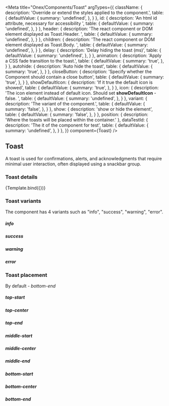 

<Meta
  title="Onex/Components/Toast"
  argTypes={{
    className: {
      description: 'Override or extend the styles applied to the component.',
      table: {
        defaultValue: {
          summary: 'undefined',
        },
      }
    },
    id: {
      description: 'An html id attribute, necessary for accessibility ',
      table: {
        defaultValue: {
          summary: 'undefined',
        },
      }
    },
    header: {
      description: 'The react component or DOM element displayed as Toast.Header. ',
      table: {
        defaultValue: {
          summary: 'undefined',
        },
      }
    },
    children: {
      description: 'The react component or DOM element displayed as Toast.Body. ',
      table: {
        defaultValue: {
          summary: 'undefined',
        },
      }
    },
    delay: {
      description: 'Delay hiding the toast (ms)',
      table: {
        defaultValue: {
          summary: 'undefined',
        },
      }
    },
    animation: {
      description: 'Apply a CSS fade transition to the toast.',
      table: {
        defaultValue: {
          summary: 'true',
        },
      }
    },
    autohide: {
      description: 'Auto hide the toast',
      table: {
        defaultValue: {
          summary: 'true',
        },
      }
    },
    closeButton: {
      description: 'Specify whether the Component should contain a close button',
      table: {
        defaultValue: {
          summary: 'true',
        },
      }
    },
    showDefaultIcon: {
      description: 'If it true the default icon is showed',
      table: {
        defaultValue: {
          summary: 'true',
        },
      }
    },
    icon: {
      description: 'The icon element instead of default icon. Should set <b>showDefaultIcon</b> - false. ',
      table: {
        defaultValue: {
          summary: 'undefined',
        },
      }
    },
    variant: {
      description: 'The variant of the component.',
      table: {
        defaultValue: {
          summary: 'false',
        },
      }
    },
    show: {
      description: 'show or hide the element',
      table: {
        defaultValue: {
          summary: 'false',
        },
      }
    },
    position: {
      description: 'Where the toasts will be placed within the container.'
    },
    dataTestId: {
      description: 'The it of the component for test',
      table: {
        defaultValue: {
          summary: 'undefined',
        },
      }
    },
  }}
  component={Toast}
/>


## Toast

A toast is used for confirmations, alerts, and acknowledgments that require minimal user interaction, often displayed using a snackbar group.

### Toast details
<Canvas>
  <Story
    height="12rem"
    name="Demo"
    position="relative"
    args={{
      id: 'demo-toast',
      variant: 'info',
      className: 'c-demo-toast',
      show: true,
      dataTestId: 'demo-toast-id',
      header: "Info banner header",
      children: 'Example of an info banner message.',
    }}>
    {Template.bind({})}
  </Story>
</Canvas>

<ArgsTable story="Demo"/>

### Toast variants

The component has 4 variants such as "info", "success", "warning", "error".

##### <i>info</i>

<Canvas>
  <Story name="Info" story={stories.Info} position="relative" height="12rem"/>
</Canvas>

##### <i>success</i>

<Canvas>
  <Story name="Success" story={stories.Success} height="12rem" position="relative"/>
</Canvas>

##### <i>warning</i>

<Canvas>
  <Story name="Warning" story={stories.Warning} height="12rem" position="relative"/>
</Canvas>

##### <i>error</i>

<Canvas>
  <Story name="Error" story={stories.Error} height="12rem" position="relative"/>
</Canvas>

### Toast placement

By default - <i>bottom-end</i>

##### <i>top-start</i>

<Canvas>
  <Story name="TopStart" story={stories.TopStart} height="12rem" position="relative"/>
</Canvas>

##### <i>top-center</i>

<Canvas>
  <Story name="TopCenter" story={stories.TopCenter} height="12rem" position="relative"/>
</Canvas>

##### <i>top-end</i>

<Canvas>
  <Story name="TopEnd" story={stories.TopEnd} height="12rem" position="relative"/>
</Canvas>

##### <i>middle-start</i>

<Canvas>
  <Story name="MiddleStart" story={stories.MiddleStart} height="12rem" position="relative"/>
</Canvas>

##### <i>middle-center</i>

<Canvas>
  <Story name="MiddleCenter" story={stories.MiddleCenter} height="12rem" position="relative"/>
</Canvas>

##### <i>middle-end</i>

<Canvas>
  <Story name="MiddleEnd" story={stories.MiddleEnd} height="12rem" position="relative"/>
</Canvas>

##### <i>bottom-start</i>

<Canvas>
  <Story name="BottomStart" story={stories.BottomStart} height="12rem" position="relative"/>
</Canvas>

##### <i>bottom-center</i>

<Canvas>
  <Story name="BottomCenter" story={stories.BottomCenter} height="12rem" position="relative"/>
</Canvas>

##### <i>bottom-end</i>

<Canvas>
  <Story name="BottomEnd" story={stories.BottomEnd} height="12rem" position="relative"/>
</Canvas>
